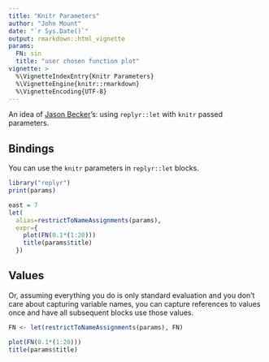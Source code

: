 ```yaml
---
title: "Knitr Parameters"
author: "John Mount"
date: "`r Sys.Date()`"
output: rmarkdown::html_vignette
params:
  FN: sin
  title: "user chosen function plot"
vignette: >
  %\VignetteIndexEntry{Knitr Parameters}
  %\VignetteEngine{knitr::rmarkdown}
  %\VignetteEncoding{UTF-8}
---
```


An idea of [Jason Becker](http://jsonbecker.com)'s: using `replyr::let` with `knitr` passed parameters.

## Bindings

You can use the `knitr` parameters in `replyr::let` blocks.

```r
library("replyr")
print(params)

east = 7
let(
  alias=restrictToNameAssignments(params),
  expr={ 
    plot(FN(0.1*(1:20)))
    title(params$title)
  })
```

## Values

Or, assuming everything you do is only standard evaluation and you don't care about capturing variable names, you can capture references to values once and have all subsequent blocks use those values.

```r
FN <- let(restrictToNameAssignments(params), FN)

plot(FN(0.1*(1:20)))
title(params$title)
```
